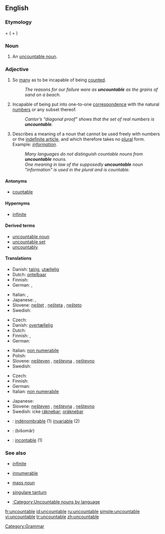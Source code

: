 ==English==

===Etymology===
{{term|un-}} + {{term|countable}} ({{term|count}} + {{term|-able}})

===Noun===
{{en-noun}}

#{{linguistics}} An [[uncountable noun]].

===Adjective===
{{en-adj|-}}

# So [[many]] as to be incapable of being [[count]]ed.
#: ''The reasons for our failure were as '''uncountable''' as the grains of sand on a beach.''
# {{math}} Incapable of being put into one-to-one [[correspondence]] with the natural [[number]]s or any subset thereof.
#: ''Cantor’s “diagonal proof” shows that the set of real numbers is '''uncountable'''.''
# {{grammar|of a noun}} Describes a meaning of a noun that cannot be used freely with numbers or the [[indefinite article]], and which therefore takes no [[plural]] form.  Example: ''[[information]]''.
#: ''Many languages do not distinguish countable nouns from '''uncountable''' nouns.''
#: ''One meaning in law of the supposedly '''uncountable''' noun "information" is used in the plural and is countable.''

====Antonyms====
* [[countable]]

====Hypernyms====
* {{sense|set theory}} [[infinite]]

====Derived terms====
* [[uncountable noun]]
* [[uncountable set]]
* [[uncountably]]

====Translations====
{{trans-top|too many to be counted}}
* Danish: [[talrig]], [[utællelig]]
* Dutch: [[ontelbaar]]
* Finnish: {{t-|fi|lukematon}}
* German: {{t-|de|unzählig}}, {{t-|de|zahllos}}
{{trans-mid}}
* Italian: {{t+|it|innumerevole}}, {{t+|it|incalcolabile}}
* Japanese: {{t|ja|無数の|tr=musū-no|sc=Jpan}}, {{t|ja|数えきれないほどの|tr=kazoe kirenai hodo no|sc=Jpan}}
* Slovene: [[neštet]] {{m}}, [[nešteta]] {{f}}, [[nešteto]] {{n}}
* Swedish: {{t+|sv|oräknelig}}
{{trans-bottom}}

{{trans-top|mathematics: incapable of being enumerated by natural numbers}}
* Czech: {{t-|cs|nespočetný|m}}
* Danish: [[overtællelig]]
* Dutch: {{t|nl|overaftelbaar}}
* Finnish: {{t+|fi|ylinumeroituva}}, {{t|fi|numeroitumaton}}
* German: {{t|de|überabzählbar}}
{{trans-mid}}
* Italian: [[non numerabile]]
* Polish: {{t|pl|nieprzeliczalny}}
* Slovene: [[nešteven]] {{m}}, [[neštevna]] {{f}}, [[neštevno]] {{n}}
* Swedish: {{t+|sv|ouppräknelig}}
{{trans-bottom}}

{{trans-top|linguistics: about a noun which cannot be counted}}
* Czech: {{t-|cs|nepočitatelný|m}}
* Finnish: {{t-|fi|luvuton}}
* German: {{t+|de|unzählbar}}
* Italian: [[non numerabile]]
{{trans-mid}}
* Japanese: {{t-|ja|不可算|tr=fukasan|sc=Jpan}}
* Slovene: [[nešteven]] {{m}}, [[neštevna]] {{f}}, [[neštevno]] {{n}}
* Swedish: icke [[räknebar]]; [[oräknebar]]
{{trans-bottom}}

{{checktrans-top}}
* {{ttbc|French}}: [[indénombrable]] (1) [[invariable]] (2)
* {{ttbc|Persian}}: {{fa-Arab|[[بی‌شمار]]}} (bišomâr)
* {{ttbc|Spanish}}: [[incontable]] (1)
{{trans-bottom}}

===See also===
* {{mathematics}} [[infinite]]
* {{mathematics}} [[innumerable]]
* {{linguistics}} [[mass noun]]
* {{linguistics}} [[singulare tantum]]
* [[:Category:Uncountable nouns by language]]

[[Category:Grammar]]

[[fr:uncountable]]
[[id:uncountable]]
[[ru:uncountable]]
[[simple:uncountable]]
[[vi:uncountable]]
[[tr:uncountable]]
[[zh:uncountable]]